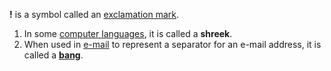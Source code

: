 '''!''' is a symbol called an [[exclamation mark]].  
#In some [[computer language]]s, it is called a '''shreek'''.  
#When used in [[e-mail]] to represent a separator for an e-mail address, it is called a '''[[bang]]'''.